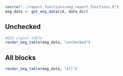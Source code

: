 ```r
source("../report_functions/eeg_report_functions.R")
eeg_data <- get_eeg_data(id, data_dir)
```

## Unchecked

```r
#EEG signal table
render_eeg_table(eeg_data, "unchecked")
```

## All blocks
```r
render_eeg_table(eeg_data, "all")
```